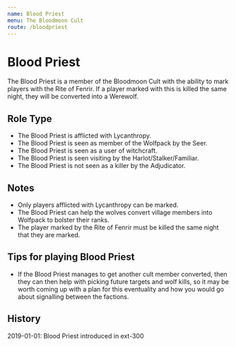 ```yaml
---
name: Blood Priest
menu: The Bloodmoon Cult
route: /bloodpriest
---
```


# Blood Priest

The Blood Priest is a member of the Bloodmoon Cult with the ability to mark players with the Rite of Fenrir. If a player marked with this is killed the same night, they will be converted into a Werewolf.

## Role Type

- The Blood Priest is afflicted with Lycanthropy.
- The Blood Priest is seen as member of the Wolfpack by the Seer.
- The Blood Priest is seen as a user of witchcraft.
- The Blood Priest is seen visiting by the Harlot/Stalker/Familiar.
- The Blood Priest is not seen as a killer by the Adjudicator.

## Notes

- Only players afflicted with Lycanthropy can be marked.
- The Blood Priest can help the wolves convert village members into Wolfpack to bolster their ranks.
- The player marked by the Rite of Fenrir must be killed the same night that they are marked.

## Tips for playing Blood Priest

- If the Blood Priest manages to get another cult member converted, then they can then help with picking future targets and wolf kills, so it may be worth coming up with a plan for this eventuality and how you would go about signalling between the factions.

## History

2019-01-01: Blood Priest introduced in ext-300
